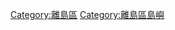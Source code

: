 {{commonscat|Cheung Chau}}
{{catmore}}
[[Category:離島區|Category:離島區]]
[[Category:離島區島嶼|Category:離島區島嶼]]